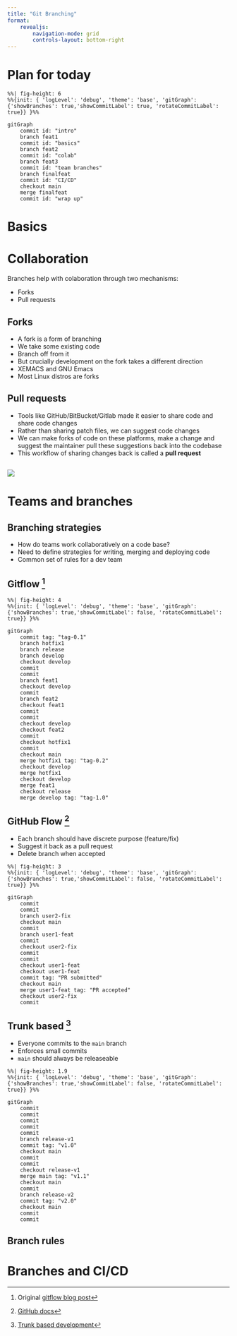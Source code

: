 ```yaml
---
title: "Git Branching"
format: 
    revealjs:
        navigation-mode: grid
        controls-layout: bottom-right
---
```


# Plan for today

```mermaid
%%| fig-height: 6
%%{init: { 'logLevel': 'debug', 'theme': 'base', 'gitGraph': {'showBranches': true,'showCommitLabel': true, 'rotateCommitLabel': true}} }%%

gitGraph
    commit id: "intro"
    branch feat1
    commit id: "basics"
    branch feat2
    commit id: "colab"
    branch feat3
    commit id: "team branches"
    branch finalfeat
    commit id: "CI/CD"
    checkout main
    merge finalfeat
    commit id: "wrap up"

```

# Basics


# Collaboration

Branches help with colaboration through two mechanisms:

- Forks
- Pull requests

## Forks

- A fork is a form of branching
- We take some existing code
- Branch off from it
- But crucially development on the fork takes a different direction
- XEMACS and GNU Emacs
- Most Linux distros are forks

## Pull requests

- Tools like GitHub/BitBucket/Gitlab made it easier to share code and share code changes
- Rather than sharing patch files, we can suggest code changes
- We can make forks of code on these platforms, make a change and suggest the maintainer pull these suggestions back into the codebase
- This workflow of sharing changes back is called a **pull request**

##

![](./assets/img/2023-02-06-git-branch-lecture/git-branch-pullrequest.png)

# Teams and branches

## Branching strategies

- How do teams work collaboratively on a code base?
- Need to define strategies for writing, merging and deploying code
- Common set of rules for a dev team

## Gitflow ^[Original [gitflow blog post](https://nvie.com/posts/a-successful-git-branching-model/)]

```mermaid
%%| fig-height: 4
%%{init: { 'logLevel': 'debug', 'theme': 'base', 'gitGraph': {'showBranches': true,'showCommitLabel': false, 'rotateCommitLabel': true}} }%%

gitGraph
    commit tag: "tag-0.1"
    branch hotfix1
    branch release
    branch develop
    checkout develop
    commit
    commit
    branch feat1
    checkout develop
    commit
    branch feat2
    checkout feat1
    commit
    commit
    checkout develop
    checkout feat2
    commit
    checkout hotfix1
    commit
    checkout main
    merge hotfix1 tag: "tag-0.2"
    checkout develop
    merge hotfix1
    checkout develop
    merge feat1
    checkout release
    merge develop tag: "tag-1.0"

```

## GitHub Flow ^[ [GitHub docs](https://docs.github.com/en/get-started/quickstart/github-flow)]

- Each branch should have discrete purpose (feature/fix)
- Suggest it back as a pull request
- Delete branch when accepted
```mermaid
%%| fig-height: 3
%%{init: { 'logLevel': 'debug', 'theme': 'base', 'gitGraph': {'showBranches': true,'showCommitLabel': false, 'rotateCommitLabel': true}} }%%

gitGraph
    commit
    commit
    branch user2-fix
    checkout main
    commit
    branch user1-feat
    commit
    checkout user2-fix
    commit
    commit
    checkout user1-feat
    checkout user1-feat
    commit tag: "PR submitted"
    checkout main
    merge user1-feat tag: "PR accepted"
    checkout user2-fix
    commit
```

## Trunk based ^[[Trunk based development](https://trunkbaseddevelopment.com/)]

- Everyone commits to the `main` branch 
- Enforces small commits 
- `main` should always be releaseable

```mermaid
%%| fig-height: 1.9
%%{init: { 'logLevel': 'debug', 'theme': 'base', 'gitGraph': {'showBranches': true,'showCommitLabel': false, 'rotateCommitLabel': true}} }%%

gitGraph
    commit
    commit
    commit
    commit
    commit
    branch release-v1
    commit tag: "v1.0"
    checkout main
    commit
    commit
    checkout release-v1
    merge main tag: "v1.1"
    checkout main
    commit
    branch release-v2
    commit tag: "v2.0"
    checkout main
    commit
    commit
```


## Branch rules


# Branches and CI/CD
